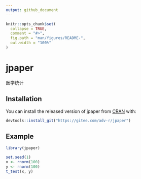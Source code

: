 ```yaml
---
output: github_document
---
```


<!-- README.md is generated from README.Rmd. Please edit that file -->

```r
knitr::opts_chunk$set(
  collapse = TRUE,
  comment = "#>",
  fig.path = "man/figures/README-",
  out.width = "100%"
)
```

# jpaper

医学统计

## Installation
<!-- badges: start -->
<!-- badges: end -->

You can install the released version of jpaper from [CRAN](https://CRAN.R-project.org) with:

``` r
devtools::install_git("https://gitee.com/adv-r/jpaper")
```

## Example

```r
library(jpaper)

set.seed(1)
x <- rnorm(100)
y <- rnorm(100)
t_test(x, y)
```

